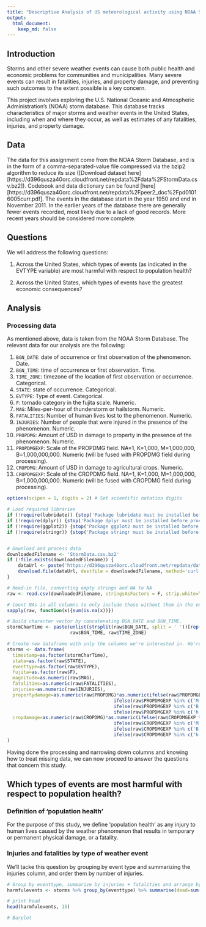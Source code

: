 ```yaml
---
title: "Descriptive Analysis of US meteorological activity using NOAA Storm Database"
output: 
  html_document:
    keep_md: false
---
```


## Introduction

Storms and other severe weather events can cause both public health and economic problems for communities and municipalities. Many severe events can result in fatalities, injuries, and property damage, and preventing such outcomes to the extent possible is a key concern.

This project involves exploring the U.S. National Oceanic and Atmospheric Administration's (NOAA) storm database. This database tracks characteristics of major storms and weather events in the United States, including when and where they occur, as well as estimates of any fatalities, injuries, and property damage.

## Data

The data for this assignment come from the NOAA Storm Database, and is in the form of a comma-separated-value file compressed via the bzip2 algorithm to reduce its size ([Download dataset here][https://d396qusza40orc.cloudfront.net/repdata%2Fdata%2FStormData.csv.bz2]). Codebook and data dictionary can be found [here][https://d396qusza40orc.cloudfront.net/repdata%2Fpeer2_doc%2Fpd01016005curr.pdf]. The events in the database start in the year 1950 and end in November 2011. In the earlier years of the database there are generally fewer events recorded, most likely due to a lack of good records. More recent years should be considered more complete.

## Questions

We will address the following questions:

1. Across the United States, which types of events (as indicated in the EVTYPE variable) are most harmful with respect to population health?

2. Across the United States, which types of events have the greatest economic consequences?

## Analysis

### Processing data

As mentioned above, data is taken from the NOAA Storm Database. The relevant data for our analysis are the following:

1. `BGN_DATE`: date of occurrence or first observation of the phenomenon. Date.
2. `BGN_TIME`: time of occurrence or first observation. Time.
3. `TIME_ZONE`: timezone of the location of first observation or occurrence. Categorical.
5. `STATE`: state of occurrence. Categorical.
6. `EVTYPE`: Type of event. Categorical.
7. `F`: tornado category in the fujita scale. Numeric.
8. `MAG`: Miles-per-hour of thunderstorm or hailstorm. Numeric.
10. `FATALITIES`: Number of human lives lost to the phenomenon. Numeric.
11. `INJURIES`: Number of people that were injured in the presence of the phenomenon. Numeric.
12. `PROPDMG`: Amount of USD in damage to property in the presence of the phenomenon. Numeric.
13. `PROPDMGEXP`: Scale of the PROPDMG field. NA=1, K=1,000, M=1,000,000, B=1,000,000,000. Numeric (will be fused with PROPDMG field during processing).
14. `CROPDMG`: Amount of USD in damage to agricultural crops. Numeric.
15. `CROPDMGEXP`: Scale of the CROPDMG field. NA=1, K=1,000, M=1,000,000, B=1,000,000,000. Numeric (will be fused with CROPDMG field during processing).

```r
options(scipen = 1, digits = 2) # Set scientific notation digits

# Load required libraries
if (!require(lubridate)) {stop('Package lubridate must be installed before proceeding.')}
if (!require(dplyr)) {stop('Package dplyr must be installed before proceeding.')}
if (!require(ggplot2)) {stop('Package ggplot2 must be installed before proceeding.')}
if (!require(stringr)) {stop('Package stringr must be installed before proceeding.')}


# Download and process data
downloadedFilename <- 'StormData.csv.bz2'
if (!file.exists(downloadedFilename)) {
    dataUrl <- paste('https://d396qusza40orc.cloudfront.net/repdata/data/',downloadedFilename, sep = '')
    download.file(dataUrl, destfile = downloadedFilename, method='curl')
}

# Read-in file, converting empty strings and NA to NA
raw <- read.csv(downloadedFilename, stringsAsFactors = F, strip.white=T, na.strings=c('NA',''))

# Count NAs in all columns to only include those without them in the exploration.
sapply(raw, function(x){sum(is.na(x))})

# Build character vector by concatenating BGN_DATE and BGN_TIME.
stormCharTime <- paste(unlist(strsplit(raw$BGN_DATE, split = ' '))[rep(c(T,F), (nrow(raw)/2))],
                       raw$BGN_TIME, raw$TIME_ZONE)

# Create new dataframe with only the columns we're interested in. We're also merging crop and property damage amount with their respective scales.
storms <- data.frame(
  timestamp=as.factor(stormCharTime),
  state=as.factor(raw$STATE),
  eventtype=as.factor(raw$EVTYPE),
  fujita=as.factor(raw$F),
  magnitude=as.numeric(raw$MAG),
  fatalities=as.numeric(raw$FATALITIES),
  injuries=as.numeric(raw$INJURIES),
  propertydamage=as.numeric(raw$PROPDMG)*as.numeric(ifelse(raw$PROPDMGEXP %in% c('k','K'), 1000,
                                       ifelse(raw$PROPDMGEXP %in% c('M','m'), 1000000,
                                       ifelse(raw$PROPDMGEXP %in% c('B','b'), 1000000000,
                                       ifelse(raw$PROPDMGEXP %in% c('h','H'), 100,1))))),
  cropdamage=as.numeric(raw$CROPDMG)*as.numeric(ifelse(raw$CROPDMGEXP %in% c('k','K'), 1000,
                                       ifelse(raw$CROPDMGEXP %in% c('M','m'), 1000000,
                                       ifelse(raw$CROPDMGEXP %in% c('B','b'), 1000000000,
                                       ifelse(raw$CROPDMGEXP %in% c('h','H'), 100,1)))))
)
```

Having done the processing and narrowing down columns and knowing how to treat missing data, we can now proceed to answer the questions that concern this study.

## Which types of events are most harmful with respect to population health? 

### Definition of 'population health'
For the purpose of this study, we define 'population health' as any injury to human lives caused by the weather phenomenon that results in temporary or permanent physical damage, or a fatality.

### Injuries and fatalities by type of weather event

We'll tacke this question by grouping by event type and summarizing the injuries column, and order them by number of injuries.

```r
# Group by eventtype, summarize by injuries + fatalities and arrange by injuries + fatalities
harmfulevents <- storms %>% group_by(eventtype) %>% summarise(dead=sum(fatalities), wounded=sum(injuries), deadandwounded=sum(injuries + fatalities)) %>% arrange(desc(deadandwounded))

# print head
head(harmfulevents, 15)

# Barplot
```

